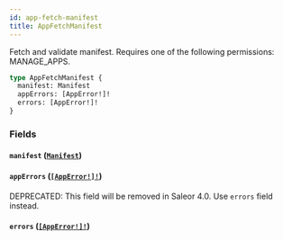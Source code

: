 ```yaml
---
id: app-fetch-manifest
title: AppFetchManifest
---
```


Fetch and validate manifest. Requires one of the following permissions: MANAGE_APPS.

```graphql
type AppFetchManifest {
  manifest: Manifest
  appErrors: [AppError!]!
  errors: [AppError!]!
}
```

### Fields

#### `manifest` ([`Manifest`](../../../developer/api-reference/objects/manifest))

#### `appErrors` ([`[AppError!]!`](../../../developer/api-reference/objects/app-error))

<span class="badge badge--warning">DEPRECATED: This field will be removed in Saleor 4.0. Use `errors` field instead.</span>

#### `errors` ([`[AppError!]!`](../../../developer/api-reference/objects/app-error))
